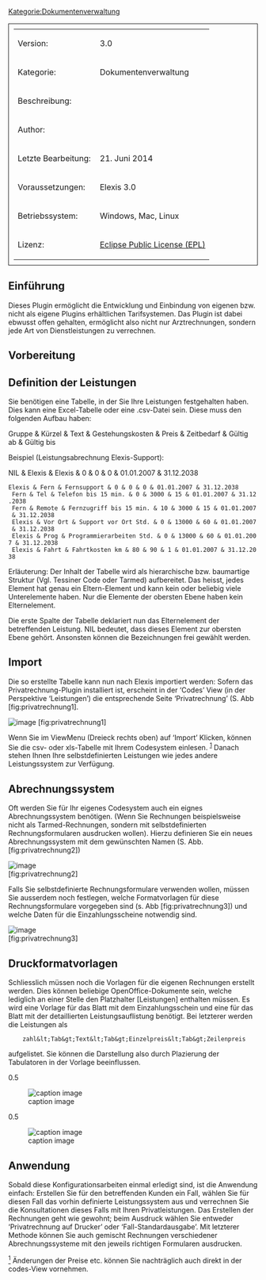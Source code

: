 [[Kategorie:Dokumentenverwaltung]]

<table style="width:100%; border: 1px solid; padding: 10px">
	
	<tr>
		<td>Version:</td>
		<td>3.0</td>
	</tr>
	<tr>
		<td style="width:150px;">Kategorie:</td>
		<td>Dokumentenverwaltung</td>
	</tr>
	<tr>
		<td>Beschreibung:</td>
		<td></td>
	</tr>
	<tr>
		<td>Author:</td>
		<td></td>
	</tr>
	<tr>
		<td>Letzte Bearbeitung:</td>
		<td>21. Juni 2014</td>
	</tr>
	<tr>
		<td>Voraussetzungen:</td>
		<td>Elexis 3.0</td>
	</tr>
	<tr>
		<td>Betriebssystem:</td>
		<td>Windows, Mac, Linux</td>
	</tr>
	<tr>
		<td>Lizenz:</td>
		<td>[http://www.eclipse.org/legal/epl-v10.html Eclipse Public License (EPL)]</td>
	</tr>
</table>


== Einführung ==

Dieses Plugin ermöglicht die Entwicklung und Einbindung von eigenen bzw. nicht als eigene Plugins erhältlichen Tarifsystemen. Das Plugin ist dabei ebwusst offen gehalten, ermöglicht also nicht nur Arztrechnungen, sondern jede Art von Dienstleistungen zu verrechnen.

== Vorbereitung ==

== Definition der Leistungen ==

Sie benötigen eine Tabelle, in der Sie Ihre Leistungen festgehalten haben. Dies kann eine Excel-Tabelle oder eine .csv-Datei sein. Diese muss den folgenden Aufbau haben:

; Gruppe &amp; Kürzel &amp; Text &amp; Gestehungskosten &amp; Preis &amp; Zeitbedarf &amp; Gültig ab &amp; Gültig bis

Beispiel (Leistungsabrechnung Elexis-Support):

; NIL &amp; Elexis &amp; Elexis &amp; 0 &amp; 0 &amp; 0 &amp; 01.01.2007 &amp; 31.12.2038<br />
 Elexis &amp; Fern &amp; Fernsupport &amp; 0 &amp; 0 &amp; 0 &amp; 01.01.2007 &amp; 31.12.2038<br />
 Fern &amp; Tel &amp; Telefon bis 15 min. &amp; 0 &amp; 3000 &amp; 15 &amp; 01.01.2007 &amp; 31.12.2038<br />
 Fern &amp; Remote &amp; Fernzugriff bis 15 min. &amp; 10 &amp; 3000 &amp; 15 &amp; 01.01.2007 &amp; 31.12.2038<br />
 Elexis &amp; Vor Ort &amp; Support vor Ort Std. &amp; 0 &amp; 13000 &amp; 60 &amp; 01.01.2007 &amp; 31.12.2038<br />
 Elexis &amp; Prog &amp; Programmierarbeiten Std. &amp; 0 &amp; 13000 &amp; 60 &amp; 01.01.2007 &amp; 31.12.2038<br />
 Elexis &amp; Fahrt &amp; Fahrtkosten km &amp; 80 &amp; 90 &amp; 1 &amp; 01.01.2007 &amp; 31.12.2038

Erläuterung: Der Inhalt der Tabelle wird als hierarchische bzw. baumartige Struktur (Vgl. Tessiner Code oder Tarmed) aufbereitet. Das heisst, jedes Element hat genau ein Eltern-Element und kann kein oder beliebig viele Unterelemente haben. Nur die Elemente der obersten Ebene haben kein Elternelement.

Die erste Spalte der Tabelle deklariert nun das Elternelement der betreffenden Leistung. NIL bedeutet, dass dieses Element zur obersten Ebene gehört. Ansonsten können die Bezeichnungen frei gewählt werden.

== Import ==

Die so erstellte Tabelle kann nun nach Elexis importiert werden: Sofern das Privatrechnung-Plugin installiert ist, erscheint in der ‘Codes’ View (in der Perspektive ‘Leistungen’) die entsprechende Seite ‘Privatrechnung’ (S. Abb [fig:privatrechnung1].

[[Image:ch.elexis.privatrechnung:privatrechnung1.png|image]] [fig:privatrechnung1]

Wenn Sie im ViewMenu (Dreieck rechts oben) auf ‘Import’ Klicken, können Sie die csv- oder xls-Tabelle mit Ihrem Codesystem einlesen. <sup>[[#fn1|1]]</sup> Danach stehen Ihnen Ihre selbstdefinierten Leistungen wie jedes andere Leistungssystem zur Verfügung.

== Abrechnungssystem ==

Oft werden Sie für Ihr eigenes Codesystem auch ein eignes Abrechnungssystem benötigen. (Wenn Sie Rechnungen beispielsweise nicht als Tarmed-Rechnungen, sondern mit selbstdefinierten Rechnungsformularen ausdrucken wollen). Hierzu definieren Sie ein neues Abrechnungssystem mit dem gewünschten Namen (S. Abb. [fig:privatrechnung2])

[[Image:ch.elexis.privatrechnung:privatrechnung2.png|image]]<br />
 [fig:privatrechnung2]

Falls Sie selbstdefinierte Rechnungsformulare verwenden wollen, müssen Sie ausserdem noch festlegen, welche Formatvorlagen für diese Rechnungsformulare vorgegeben sind (s. Abb [fig:privatrechnung3]) und welche Daten für die Einzahlungsscheine notwendig sind.

[[Image:ch.elexis.privatrechnung:privatrechnung3.png|image]]<br />
 [fig:privatrechnung3]

== Druckformatvorlagen ==

Schliesslich müssen noch die Vorlagen für die eigenen Rechnungen erstellt werden. Dies können beliebige OpenOffice-Dokumente sein, welche lediglich an einer Stelle den Platzhalter [Leistungen] enthalten müssen. Es wird eine Vorlage für das Blatt mit dem Einzahlungsschein und eine für das Blatt mit der detaillierten Leistungsauflistung benötigt. Bei letzterer werden die Leistungen als

<pre>    zahl&lt;Tab&gt;Text&lt;Tab&gt;Einzelpreis&lt;Tab&gt;Zeilenpreis</pre>
aufgelistet. Sie können die Darstellung also durch Plazierung der Tabulatoren in der Vorlage beeinflussen.

0.5

[[Image:ch.elexis.privatrechnung:privatrechnung5.png|frame|none|alt=image|caption image]]

0.5

[[Image:ch.elexis.privatrechnung:privatrechnung6.png|frame|none|alt=image|caption image]]

== Anwendung ==

Sobald diese Konfigurationsarbeiten einmal erledigt sind, ist die Anwendung einfach: Erstellen Sie für den betreffenden Kunden ein Fall, wählen Sie für diesen Fall das vorhin definierte Leistungssystem aus und verrechnen Sie die Konsultationen dieses Falls mit Ihren Privatleistungen. Das Erstellen der Rechnungen geht wie gewohnt; beim Ausdruck wählen Sie entweder ‘Privatrechnung auf Drucker’ oder ‘Fall-Standardausgabe’. Mit letzterer Methode können Sie auch gemischt Rechnungen verschiedener Abrechnungssysteme mit den jeweils richtigen Formularen ausdrucken.

[[#fnr1|<sup>1</sup>]] Änderungen der Preise etc. können Sie nachträglich auch direkt in der codes-View vornehmen.